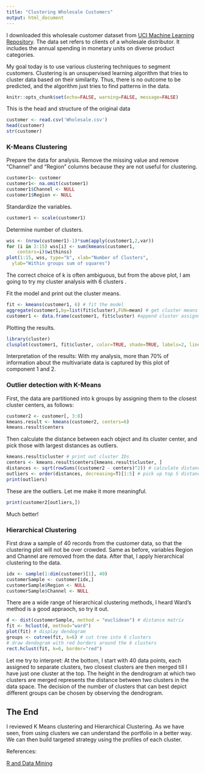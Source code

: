 ---
title: "Clustering Wholesale Customers"
output: html_document
---

I downloaded this wholesale customer dataset from [UCI Machine Learning Repository](http://archive.ics.uci.edu/ml/datasets/Wholesale+customers). The data set refers to clients of a wholesale distributor. It includes the annual spending in monetary units on diverse product categories.

My goal today is to use various clustering techniques to segment customers. Clustering is an unsupervised learning algorithm that tries to cluster data based on their similarity. Thus, there is no outcome to be predicted, and the algorithm just tries to find patterns in the data.

```{r global_options, include=FALSE}
knitr::opts_chunk$set(echo=FALSE, warning=FALSE, message=FALSE)
```

This is the head and structure of the original data

```{r}
customer <- read.csv('Wholesale.csv')
head(customer)
str(customer)
```

### K-Means Clustering

Prepare the data for analysis. Remove the missing value and remove "Channel" and "Region" columns because they are not useful for clustering.

```{r}
customer1<- customer
customer1<- na.omit(customer1)
customer1$Channel <- NULL
customer1$Region <- NULL
```

Standardize the variables.

```{r}
customer1 <- scale(customer1)
```

Determine number of clusters.

```{r}
wss <- (nrow(customer1)-1)*sum(apply(customer1,2,var))
for (i in 2:15) wss[i] <- sum(kmeans(customer1, 
  	centers=i)$withinss)
plot(1:15, wss, type="b", xlab="Number of Clusters",
  ylab="Within groups sum of squares")
```

The correct choice of k is often ambiguous, but from the above plot, I am going to try my cluster analysis with 6 clusters .

Fit the model and print out the cluster means. 

```{r}
fit <- kmeans(customer1, 6) # fit the model
aggregate(customer1,by=list(fit$cluster),FUN=mean) # get cluster means
customer1 <- data.frame(customer1, fit$cluster) #append cluster assignment
```

Plotting the results.

```{r}
library(cluster)
clusplot(customer1, fit$cluster, color=TRUE, shade=TRUE, labels=2, lines=0)
```

Interpretation of the results: With my analysis, more than 70% of information about the multivariate data is captured by this plot of component 1 and 2.

### Outlier detection with K-Means

First, the data are partitioned into k groups by assigning them to the closest cluster centers, as follows:

```{r}
customer2 <- customer[, 3:8]
kmeans.result <- kmeans(customer2, centers=6)
kmeans.result$centers
```

Then calculate the distance between each object and its cluster center, and pick those with largest distances as outliers.

```{r}
kmeans.result$cluster # print out cluster IDs 
centers <- kmeans.result$centers[kmeans.result$cluster, ]
distances <- sqrt(rowSums((customer2 - centers)^2)) # calculate distances
outliers <- order(distances, decreasing=T)[1:5] # pick up top 5 distances
print(outliers)
```

These are the outliers. Let me make it more meaningful.

```{r}
print(customer2[outliers,])
```

Much better!

### Hierarchical Clustering

First draw a sample of 40 records from the customer data, so that the clustering plot will not be over crowded. Same as before, variables Region and Channel are removed from the data. After that, I apply hierarchical clustering to the data.

```{r}
idx <- sample(1:dim(customer)[1], 40)
customerSample <- customer[idx,]
customerSample$Region <- NULL
customerSample$Channel <- NULL
```

There are a wide range of hierarchical clustering methods, I heard Ward's method is a good appraoch, so try it out.

```{r}
d <- dist(customerSample, method = "euclidean") # distance matrix
fit <- hclust(d, method="ward") 
plot(fit) # display dendogram
groups <- cutree(fit, k=6) # cut tree into 6 clusters
# draw dendogram with red borders around the 6 clusters 
rect.hclust(fit, k=6, border="red")
```

Let me try to interpret: At the bottom, I start with 40 data points, each assigned to separate clusters, two closest clusters are then merged till I have just one cluster at the top. The height in the dendrogram at which two clusters are merged represents the distance between two clusters in the data space. The decision of the number of clusters that can best depict different groups can be chosen by observing the dendrogram. 

## The End 

I reviewed K Means clustering and Hierarchical Clustering. As we have seen, from using clusters we can understand the portfolio in a better way. We can then build targeted strategy using the profiles of each cluster. 

References: 

[R and Data Mining](http://www.rdatamining.com/)
